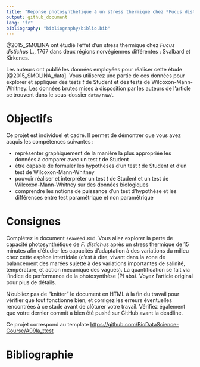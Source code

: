 ```yaml
---
title: "Réponse photosynthétique à un stress thermique chez *Fucus distichus* L., 1767"
output: github_document
lang: "fr"
bibliography: "bibliography/biblio.bib"
---
```


<!-- DO NOT EDIT README.md -->

@2015_SMOLINA ont étudié l'effet d'un stress thermique chez *Fucus distichus* L., 1767 dans deux régions norvégiennes différentes : Svalbard et Kirkenes.

Les auteurs ont publié les données employées pour réaliser cette étude [@2015_SMOLINA_data]. Vous utiliserez une partie de ces données pour explorer et appliquer des tests *t* de Student et des tests de Wilcoxon-Mann-Whitney. Les données brutes mises à disposition par les auteurs de l'article se trouvent dans le sous-dossier `data/raw/`.

# Objectifs

Ce projet est individuel et cadré. Il permet de démontrer que vous avez acquis les compétences suivantes :

-   représenter graphiquement de la manière la plus appropriée les données à comparer avec un test *t* de Student
-   être capable de formuler les hypothèses d'un test *t* de Student et d'un test de Wilcoxon-Mann-Whitney
-   pouvoir réaliser et interpréter un test *t* de Student et un test de Wilcoxon-Mann-Whitney sur des données biologiques
-   comprendre les notions de puissance d'un test d'hypothèse et les différences entre test paramétrique et non paramétrique

# Consignes

Complétez le document `seaweed.Rmd`. Vous allez explorer la perte de capacité photosynthétique de *F. distichus* après un stress thermique de 15 minutes afin d'étudier les capacités d'adaptation à des variations du milieu chez cette espèce intertidale (c'est à dire, vivant dans la zone de balancement des marées sujette à des variations importantes de salinité, température, et action mécanique des vagues). La quantification se fait via l'indice de performance de la photosynthèse (PI abs). Voyez l'article original pour plus de détails.

N'oubliez pas de "knitter" le document en HTML à la fin du travail pour vérifier que tout fonctionne bien, et corrigez les erreurs éventuelles rencontrées à ce stade avant de clôturer votre travail. Vérifiez également que votre dernier commit a bien été pushé sur GitHub avant la deadline.

Ce projet correspond au template <https://github.com/BioDataScience-Course/A09Ia_ttest>

# Bibliographie
